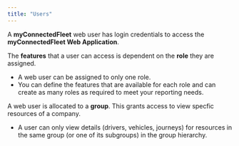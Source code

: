 ```yaml
---
title: "Users"
---
```


A **myConnectedFleet** web user has login credentials to access the **myConnectedFleet Web Application**. 

The **features** that a user can access is dependent on the **role** they are assigned. 
- A web user can be assigned to only one role. 
- You can define the features that are available for each role and can create as many roles as required to meet your reporting needs. 


A web user is allocated to a **group**. This grants access to view specfic resources of a company.  
- A user can only view details (drivers, vehicles, journeys) for resources in the same group (or one of its subgroups) in the group hierarchy.

